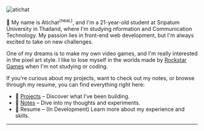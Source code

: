 

<div className="relative w-full h-full my-8 pt-6 overflow-hidden rounded-xl border shadow-md">
  <Image
    src="https://avatars.githubusercontent.com/u/73696671?v=4"
    width={220}
    height={220}
    alt="atichat"
    loading="lazy"
    quality={90}
    className="duration-500 object-contain"
  />
  <Snow />
</div>

👋 My name is Atichat<sup>(neaL)</sup>, and I&apos;m a 21-year-old student at Sripatum University in Thailand, where I&apos;m studying nformation and Communication Technology. My passion lies in front-end web development, but I&apos;m always excited to take on new challenges.

One of my dreams is to make my own video games, and I'm really interested in the pixel art style. I like to lose myself in the worlds made by [Rockstar Games](https://www.rockstargames.com/) when I&apos;m not studying or coding.

If you're curious about my projects, want to check out my notes, or browse through my resume, you can find everything right here:  
- 🚀 [Projects](/p) – Discover what I’ve been building.  
- 📝 [Notes](/n) – Dive into my thoughts and experiments.  
- 📄 Resume – (In Development) Learn more about my experience and skills.

---

<ConnectContent />